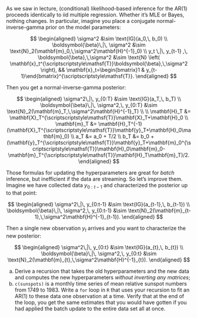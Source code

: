 As we saw in lecture, (conditional) likelihood-based inference for the AR(1) proceeds identically to iid multiple regression. Whether it's MLE or Bayes, nothing changes. In particular, imagine you place a conjugate normal-inverse-gamma prior on the model parameters:

$$
\begin{aligned}
\sigma^2
&\sim
\text{IG}(a_0,\, b_0)
\\
\boldsymbol{\beta}\,|\, \sigma^2
&\sim 
\text{N}_2(\mathbf{m}_0,\,\sigma^2\mathbf{H}^{-1}_0)
\\
y_t
\,|\, 
y_{t-1}
,\,
\boldsymbol{\beta},\,\sigma^2
&\sim \text{N}
\left(
\mathbf{x}_t^{\scriptscriptstyle\mathsf{T}}\boldsymbol{\beta},\,\sigma^2
\right), && \mathbf{x}_t=\begin{bmatrix}1 & y_{t-1}\end{bmatrix}^{\scriptscriptstyle\mathsf{T}}.
\end{aligned}
$$

Then you get a normal-inverse-gamma posterior:

$$
\begin{aligned}
\sigma^2\,|\, y_{0:T}
&\sim
\text{IG}(a_T,\, b_T)
\\
\boldsymbol{\beta}\,|\, \sigma^2,\, y_{0:T}
&\sim 
\text{N}_2(\mathbf{m}_T,\,\sigma^2\mathbf{H}^{-1}_T)
\\
\\
\mathbf{H}_T
&=
\mathbf{X}_T^{\scriptscriptstyle\mathsf{T}}\mathbf{X}_T+\mathbf{H}_0
\\
\mathbf{m}_T
&=
\mathbf{H}_T^{-1}(\mathbf{X}_T^{\scriptscriptstyle\mathsf{T}}\mathbf{y}_T+\mathbf{H}_0\mathbf{m}_0)
\\
a_T 
&= 
a_0 + T/2
\\
b_T
&=
b_0
+
(\mathbf{y}_T^{\scriptscriptstyle\mathsf{T}}\mathbf{y}_T+\mathbf{m}_0^{\scriptscriptstyle\mathsf{T}}\mathbf{H}_0\mathbf{m}_0-\mathbf{m}_T^{\scriptscriptstyle\mathsf{T}}\mathbf{H}_T\mathbf{m}_T)/2.
\end{aligned}
$$

Those formulas for updating the hyperparameters are great for *batch* inference, but inefficient if the data are streaming. So let's improve them. Imagine we have collected data $y_{0:t-1}$ and characterized the posterior up to that point:

$$
\begin{aligned}
\sigma^2\,|\, y_{0:t-1}
&\sim
\text{IG}(a_{t-1},\, b_{t-1})
\\
\boldsymbol{\beta}\,|\, \sigma^2,\, y_{0:t-1}
&\sim 
\text{N}_2(\mathbf{m}_{t-1},\,\sigma^2\mathbf{H}^{-1}_{t-1}).
\end{aligned}
$$

Then a single new observation $y_t$ arrives and you want to characterize the new posterior:

$$
\begin{aligned}
\sigma^2\,|\, y_{0:t}
&\sim
\text{IG}(a_{t},\, b_{t})
\\
\boldsymbol{\beta}\,|\, \sigma^2,\, y_{0:t}
&\sim 
\text{N}_2(\mathbf{m}_{t},\,\sigma^2\mathbf{H}^{-1}_{t}).
\end{aligned}
$$

a. Derive a recursion that takes the old hyperparameters and the new data and computes the new hyperparameters *without inverting any matrices*;
a. `c(sunspots)` is a monthly time series of mean relative sunspot numbers from 1749 to 1983. Write a `for` loop in `R` that uses your recursion to fit an AR(1) to these data one observation at a time. Verify that at the end of the loop, you get the same estimates that you would have gotten if you had applied the batch update to the entire data set all at once.